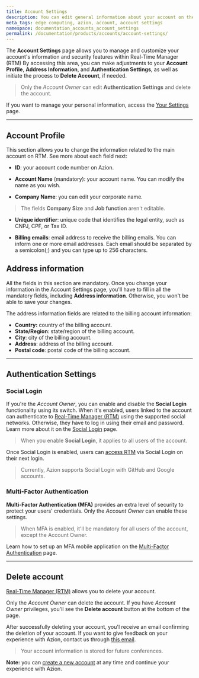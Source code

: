 ```yaml
---
title: Account Settings
description: You can edit general information about your account on the Account Settings page on Real-Time Manager (RTM).
meta_tags: edge computing, azion, account, account settings
namespace: documentation_accounts_account_settings
permalink: /documentation/products/accounts/account-settings/
---
```


The **Account Settings** page allows you to manage and customize your account's information and security features within Real-Time Manager (RTM)  By accessing this area, you can make adjustments to your **Account Profile**, **Address Information**, and **Authentication Settings**, as well as initiate the process to **Delete Account**, if needed.

> Only the *Account Owner* can edit **Authentication Settings** and delete the account.

If you want to manage your personal information, access the [Your Settings](https://manager.azion.com/user) page.

---

## Account Profile

This section allows you to change the information related to the main account on RTM. See more about each field next:

- **ID**: your account code number on Azion. 

- **Account Name** (mandatory): your account name. You can modify the name as you wish.

- **Company Name**: you can edit your corporate name. 

> The fields **Company Size** and **Job function** aren't editable.

- **Unique identifier**: unique code that identifies the legal entity, such as CNPJ, CPF, or Tax ID.

- **Billing emails**: email address to receive the billing emails. You can inform one or more email addresses. Each email should be separated by a semicolon(;) and you can type up to 256 characters.

## Address information

All the fields in this section are mandatory. Once you change your information in the Account Settings page, you'll have to fill in all the mandatory fields, including **Address information**. Otherwise, you won't be able to save your changes. 

The address information fields are related to the billing account information:

- **Country:** country of the billing account.
- **State/Region**: state/region of the billing account.
- **City**: city of the billing account.
- **Address**: address of the billing account.
- **Postal code**: postal code of the billing account.

---

## Authentication Settings

### Social Login

If you're the *Account Owner*, you can enable and disable the **Social Login** functionality using its switch. When it's enabled, users linked to the account can authenticate to [Real-Time Manager (RTM)](https://manager.azion.com/) using the supported social networks. Otherwise, they have to log in using their email and password. Learn more about it on the [Social Login](/en/documentation/products/accounts/social-login/) page.

   > When you enable **Social Login**, it applies to all users of the account.

Once Social Login is enabled, users can [access RTM](https://manager.azion.com/) via Social Login on their next login.

   > Currently, Azion supports Social Login with GitHub and Google accounts.


### Multi-Factor Authentication

**Multi-Factor Authentication (MFA)** provides an extra level of security to protect your users' credentials. Only the *Account Owner* can enable these settings. 

   > When MFA is enabled, it'll be mandatory for all users of the account, except the Account Owner.
   
Learn how to set up an MFA mobile application on the [Multi-Factor Authentication](/en/documentation/products/accounts/multi-factor-authentication/) page.

---

## Delete account

[Real-Time Manager (RTM)](https://manager.azion.com/) allows you to delete your account. 

Only the *Account Owner* can delete the account. If you have *Account Owner* privileges, you'll see the **Delete account** button at the bottom of the page.

After successfully deleting your account, you'l receive an email confirming the deletion of your account. If you want to give feedback on your experience with Azion, contact us through [this email](mailto:feedback@azion.com).

> Your account information is stored for future conferences.

**Note:** you can [create a new account](/en/documentation/products/accounts/creating-account/) at any time and continue your experience with Azion.
